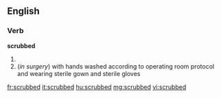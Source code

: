 ==English==

===Verb===
'''scrubbed'''

# {{past of|scrub}}
# (''in surgery'') with hands washed according to operating room protocol and wearing sterile gown and sterile gloves

[[fr:scrubbed]]
[[it:scrubbed]]
[[hu:scrubbed]]
[[mg:scrubbed]]
[[vi:scrubbed]]